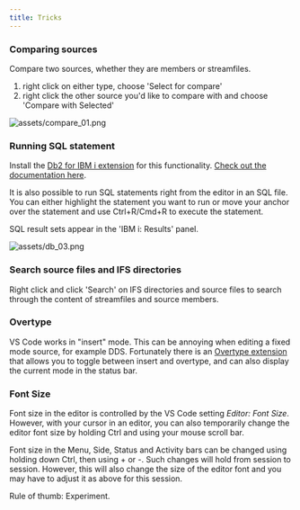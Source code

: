 ```yaml
---
title: Tricks
---
```



### Comparing sources

<CardGrid>

<Card>

Compare two sources, whether they are members or streamfiles.

1. right click on either type, choose 'Select for compare'
2. right click the other source you'd like to compare with and choose 'Compare with Selected'

</Card><Card>

![assets/compare_01.png](../../../assets/compare_01.png)

</Card></CardGrid>

### Running SQL statement

<CardGrid>

<Card>

Install the [Db2 for IBM i extension](https://marketplace.visualstudio.com/items?itemName=HalcyonTechLtd.vscode-db2i)<Icon name="external" color="cyan" class="icon-inline" /> for this functionality. [Check out the documentation here](../../extensions/db2i).

It is also possible to run SQL statements right from the editor in an SQL file. You can either highlight the statement you want to run or move your anchor over the statement and use Ctrl+R/Cmd+R to execute the statement.

SQL result sets appear in the 'IBM i: Results' panel.

</Card><Card>

![assets/db_03.png](../../../assets/db_03.png)

</Card></CardGrid>


### Search source files and IFS directories

Right click and click 'Search' on IFS directories and source files to search through the content of streamfiles and source members.

### Overtype

VS Code works in "insert" mode. This can be annoying when editing a fixed mode source, for example DDS. Fortunately there is an [Overtype extension](https://marketplace.visualstudio.com/items?itemName=DrMerfy.overtype)<Icon name="external" color="cyan" class="icon-inline" /> that allows you to toggle between insert and  overtype, and can also display the current mode in the status bar.

### Font Size

Font size in the editor is controlled by the VS Code setting *Editor: Font Size*.  However, with your cursor in an editor, you can also temporarily change the editor font size by holding Ctrl and using your mouse scroll bar.

Font size in the Menu, Side, Status and Activity bars can be changed using holding down Ctrl, then using  + or -. Such changes will hold from session to session. However, this will also change the size of the editor font and you may have to adjust it as above for this session.

Rule of thumb: Experiment.